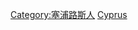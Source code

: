 {{Commons cat|People of Cyprus by occupation}}

[[Category:塞浦路斯人|Category:塞浦路斯人]]
[[Category:各職業諸國人物|Cyprus]]